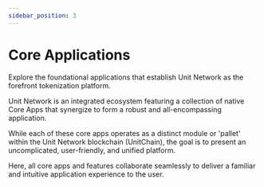 ```yaml
---
sidebar_position: 3
---
```


# Core Applications

Explore the foundational applications that establish Unit Network as the forefront tokenization platform.

Unit Network is an integrated ecosystem featuring a collection of native Core Apps that synergize to form a robust and all-encompassing application.

While each of these core apps operates as a distinct module or 'pallet' within the Unit Network blockchain (UnitChain), the goal is to present an uncomplicated, user-friendly, and unified platform.

Here, all core apps and features collaborate seamlessly to deliver a familiar and intuitive application experience to the user.


<DocCardList />
